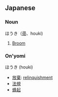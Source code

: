 == Japanese ==

=== Noun ===

ほうき（[[帚]]、houki)

#[[Broom]]

===On'yomi===
ほうき (houki)

*[[放棄]]: [[relinquishment]]
*[[法規]]
*[[蜂起]]